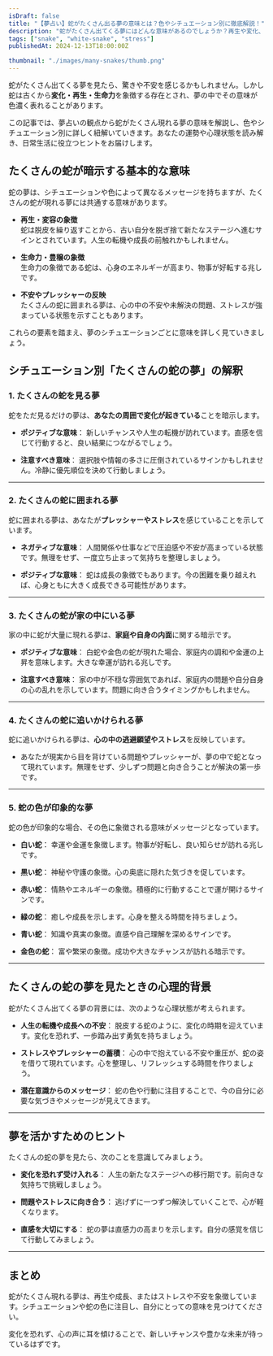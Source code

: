 ```yaml
---
isDraft: false
title: "【夢占い】蛇がたくさん出る夢の意味とは？色やシチュエーション別に徹底解説！"
description: "蛇がたくさん出てくる夢にはどんな意味があるのでしょうか？再生や変化、生命力の象徴としての蛇が伝えるメッセージを、色やシチュエーション別に詳しく解説します。"
tags: ["snake", "white-snake", "stress"]
publishedAt: 2024-12-13T18:00:00Z

thumbnail: "./images/many-snakes/thumb.png"
---
```


蛇がたくさん出てくる夢を見たら、驚きや不安を感じるかもしれません。しかし蛇は古くから<strong>変化・再生・生命力</strong>を象徴する存在とされ、夢の中でその意味が色濃く表れることがあります。

この記事では、夢占いの観点から蛇がたくさん現れる夢の意味を解説し、色やシチュエーション別に詳しく紐解いていきます。あなたの運勢や心理状態を読み解き、日常生活に役立つヒントをお届けします。

<TableOfContents />

## たくさんの蛇が暗示する基本的な意味

蛇の夢は、シチュエーションや色によって異なるメッセージを持ちますが、たくさんの蛇が現れる夢には共通する意味があります。

- **再生・変容の象徴**<br />蛇は脱皮を繰り返すことから、古い自分を脱ぎ捨て新たなステージへ進むサインとされています。人生の転機や成長の前触れかもしれません。

- **生命力・豊穣の象徴**<br />生命力の象徴である蛇は、心身のエネルギーが高まり、物事が好転する兆しです。

- **不安やプレッシャーの反映**<br />たくさんの蛇に囲まれる夢は、心の中の不安や未解決の問題、ストレスが強まっている状態を示すこともあります。

これらの要素を踏まえ、夢のシチュエーションごとに意味を詳しく見ていきましょう。

## シチュエーション別「たくさんの蛇の夢」の解釈

### 1. <strong>たくさんの蛇を見る夢</strong>

蛇をただ見るだけの夢は、<strong>あなたの周囲で変化が起きている</strong>ことを暗示します。

- <strong>ポジティブな意味</strong>：
  新しいチャンスや人生の転機が訪れています。直感を信じて行動すると、良い結果につながるでしょう。

- <strong>注意すべき意味</strong>：
  選択肢や情報の多さに圧倒されているサインかもしれません。冷静に優先順位を決めて行動しましょう。

---

### 2. <strong>たくさんの蛇に囲まれる夢</strong>

蛇に囲まれる夢は、あなたが<strong>プレッシャーやストレス</strong>を感じていることを示しています。

- <strong>ネガティブな意味</strong>：
  人間関係や仕事などで圧迫感や不安が高まっている状態です。無理をせず、一度立ち止まって気持ちを整理しましょう。

- <strong>ポジティブな意味</strong>：
  蛇は成長の象徴でもあります。今の困難を乗り越えれば、心身ともに大きく成長できる可能性があります。

---

### 3. <strong>たくさんの蛇が家の中にいる夢</strong>

家の中に蛇が大量に現れる夢は、<strong>家庭や自身の内面</strong>に関する暗示です。

- <strong>ポジティブな意味</strong>：
  白蛇や金色の蛇が現れた場合、家庭内の調和や金運の上昇を意味します。大きな幸運が訪れる兆しです。

- <strong>注意すべき意味</strong>：
  家の中が不穏な雰囲気であれば、家庭内の問題や自分自身の心の乱れを示しています。問題に向き合うタイミングかもしれません。

---

### 4. <strong>たくさんの蛇に追いかけられる夢</strong>

蛇に追いかけられる夢は、<strong>心の中の逃避願望やストレス</strong>を反映しています。

- あなたが現実から目を背けている問題やプレッシャーが、夢の中で蛇となって現れています。無理をせず、少しずつ問題と向き合うことが解決の第一歩です。

---

### 5. <strong>蛇の色が印象的な夢</strong>

蛇の色が印象的な場合、その色に象徴される意味がメッセージとなっています。

- <strong>白い蛇</strong>： 幸運や金運を象徴します。物事が好転し、良い知らせが訪れる兆しです。

- <strong>黒い蛇</strong>： 神秘や守護の象徴。心の奥底に隠れた気づきを促しています。

- <strong>赤い蛇</strong>： 情熱やエネルギーの象徴。積極的に行動することで運が開けるサインです。

- <strong>緑の蛇</strong>： 癒しや成長を示します。心身を整える時間を持ちましょう。

- <strong>青い蛇</strong>： 知識や真実の象徴。直感や自己理解を深めるサインです。

- <strong>金色の蛇</strong>： 富や繁栄の象徴。成功や大きなチャンスが訪れる暗示です。

---

## たくさんの蛇の夢を見たときの心理的背景

蛇がたくさん出てくる夢の背景には、次のような心理状態が考えられます。

- <strong>人生の転機や成長への不安</strong>：
  脱皮する蛇のように、変化の時期を迎えています。変化を恐れず、一歩踏み出す勇気を持ちましょう。

- <strong>ストレスやプレッシャーの蓄積</strong>：
  心の中で抱えている不安や重圧が、蛇の姿を借りて現れています。心を整理し、リフレッシュする時間を作りましょう。

- <strong>潜在意識からのメッセージ</strong>：
  蛇の色や行動に注目することで、今の自分に必要な気づきやメッセージが見えてきます。

---

## 夢を活かすためのヒント

たくさんの蛇の夢を見たら、次のことを意識してみましょう。

- <strong>変化を恐れず受け入れる</strong>： 人生の新たなステージへの移行期です。前向きな気持ちで挑戦しましょう。

- <strong>問題やストレスに向き合う</strong>： 逃げずに一つずつ解決していくことで、心が軽くなります。

- <strong>直感を大切にする</strong>： 蛇の夢は直感力の高まりを示します。自分の感覚を信じて行動してみましょう。

---

## まとめ

蛇がたくさん現れる夢は、再生や成長、またはストレスや不安を象徴しています。シチュエーションや蛇の色に注目し、自分にとっての意味を見つけてください。

変化を恐れず、心の声に耳を傾けることで、新しいチャンスや豊かな未来が待っているはずです。
